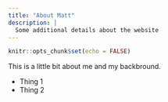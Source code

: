 ```yaml
---
title: "About Matt"
description: |
  Some additional details about the website
---
```


```r
knitr::opts_chunk$set(echo = FALSE)
```

This is a little bit about me and my backbround.

* Thing 1
* Thing 2
